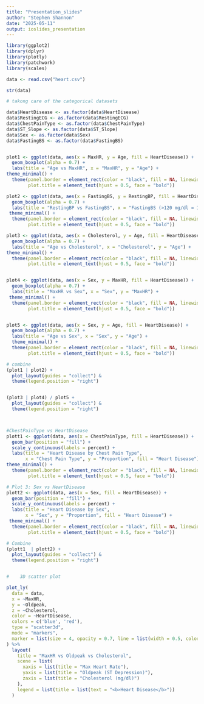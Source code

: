 ```yaml
---
title: "Presentation_slides"
author: "Stephen Shannon"
date: "2025-05-11"
output: ioslides_presentation
---
```




```r
library(ggplot2)
library(dplyr)
library(plotly)
library(patchwork)
library(scales)

data <- read.csv("heart.csv")

str(data)

# takong care of the categorical datasets

data$HeartDisease <- as.factor(data$HeartDisease)
data$RestingECG <- as.factor(data$RestingECG)
data$ChestPainType <- as.factor(data$ChestPainType)
data$ST_Slope <- as.factor(data$ST_Slope)
data$Sex <- as.factor(data$Sex)
data$FastingBS <- as.factor(data$FastingBS)


plot1 <- ggplot(data, aes(x = MaxHR, y = Age, fill = HeartDisease)) +
  geom_boxplot(alpha = 0.7) +
  labs(title = "Age vs MaxHR", x = "MaxHR", y = "Age") +
theme_minimal() +
  theme(panel.border = element_rect(color = "black", fill = NA, linewidth = 0.7),
        plot.title = element_text(hjust = 0.5, face = "bold"))

plot2 <- ggplot(data, aes(x = FastingBS, y = RestingBP, fill = HeartDisease)) +
  geom_boxplot(alpha = 0.7) +
  labs(title = "RestingBP vs FastingBS", x = "FastingBS (>120 mg/dl = 1)", y = "Resting BP (mmHg)") +
 theme_minimal() +
  theme(panel.border = element_rect(color = "black", fill = NA, linewidth = 0.7),
        plot.title = element_text(hjust = 0.5, face = "bold"))

plot3 <- ggplot(data, aes(x = Cholesterol, y = Age, fill = HeartDisease)) +
  geom_boxplot(alpha = 0.7) +
  labs(title = "Age vs Cholesterol", x = "Cholesterol", y = "Age") +
theme_minimal() +
  theme(panel.border = element_rect(color = "black", fill = NA, linewidth = 0.7),
        plot.title = element_text(hjust = 0.5, face = "bold"))


plot4 <- ggplot(data, aes(x = Sex, y = MaxHR, fill = HeartDisease)) +
  geom_boxplot(alpha = 0.7) +
  labs(title = "MaxHR vs Sex", x = "Sex", y = "MaxHR") +
 theme_minimal() +
  theme(panel.border = element_rect(color = "black", fill = NA, linewidth = 0.7),
        plot.title = element_text(hjust = 0.5, face = "bold"))


plot5 <- ggplot(data, aes(x = Sex, y = Age, fill = HeartDisease)) +
  geom_boxplot(alpha = 0.7) +
  labs(title = "Age vs Sex", x = "Sex", y = "Age") +
  theme_minimal() +
  theme(panel.border = element_rect(color = "black", fill = NA, linewidth = 0.7),
        plot.title = element_text(hjust = 0.5, face = "bold"))

# combine
(plot1 | plot2) + 
  plot_layout(guides = "collect") & 
  theme(legend.position = "right")


(plot3 | plot4) / plot5 + 
  plot_layout(guides = "collect") & 
  theme(legend.position = "right")



#ChestPainType vs HeartDisease
plott1 <- ggplot(data, aes(x = ChestPainType, fill = HeartDisease)) +
  geom_bar(position = "fill") +
  scale_y_continuous(labels = percent) +
  labs(title = "Heart Disease by Chest Pain Type",
       x = "Chest Pain Type", y = "Proportion", fill = "Heart Disease") +
theme_minimal() +
  theme(panel.border = element_rect(color = "black", fill = NA, linewidth = 0.7),
        plot.title = element_text(hjust = 0.5, face = "bold"))

# Plot 3: Sex vs HeartDisease
plott2 <- ggplot(data, aes(x = Sex, fill = HeartDisease)) +
  geom_bar(position = "fill") +
  scale_y_continuous(labels = percent) +
  labs(title = "Heart Disease by Sex",
       x = "Sex", y = "Proportion", fill = "Heart Disease") +
 theme_minimal() +
  theme(panel.border = element_rect(color = "black", fill = NA, linewidth = 0.7),
        plot.title = element_text(hjust = 0.5, face = "bold"))

# Combine 
(plott1  | plott2) + 
  plot_layout(guides = "collect") & 
  theme(legend.position = "right")


#    3D scatter plot

plot_ly(
  data = data,
  x = ~MaxHR,
  y = ~Oldpeak,
  z = ~Cholesterol,
  color = ~HeartDisease,
  colors = c('blue', 'red'),
  type = "scatter3d",
  mode = "markers",
  marker = list(size = 4, opacity = 0.7, line = list(width = 0.5, color = 'gray'))
) %>%
  layout(
    title = "MaxHR vs Oldpeak vs Cholesterol",
    scene = list(
      xaxis = list(title = "Max Heart Rate"),
      yaxis = list(title = "Oldpeak (ST Depression)"),
      zaxis = list(title = "Cholesterol (mg/dl)")
    ),
    legend = list(title = list(text = "<b>Heart Disease</b>"))
  )


```

